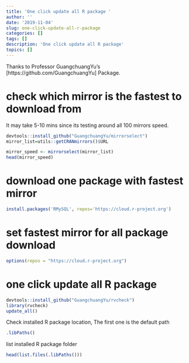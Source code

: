```yaml
---
title: 'One click update all R package '
author: ''
date: '2019-11-04'
slug: one-click-update-all-r-package
categories: []
tags: []
description: 'One click update all R package'
topics: []
---
```


Thanks to Professor GuangchuangYu's [https://github.com/GuangchuangYu] Package.


# check which mirror is the fastest to download from

It may take 5-10 mins since its testing around all 100 mirrors speed.
```R
devtools::install_github("GuangchuangYu/mirrorselect")
mirror_list=utils::getCRANmirrors()$URL

mirror_speed <- mirrorselect(mirror_list)
head(mirror_speed)
```


# download one package with fastest mirror

```R
install.packages('RMySQL', repos='https://cloud.r-project.org')
```


# set fastest mirror for all package download 

```R
options(repos = "https://cloud.r-project.org")

```

# one click update all R package

```R

devtools::install_github("GuangchuangYu/rvcheck")
library(rvcheck)
update_all()
```

Check installed R package location, The first one is the default path

```R
.libPaths()
```

list installed R package folder
```R
head(list.files(.libPaths()))
```

